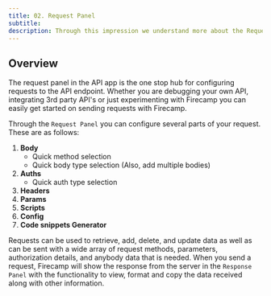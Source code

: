 ```yaml
---
title: 02. Request Panel
subtitle:
description: Through this impression we understand more about the Request panel in the API app of Firecamp
---
```


## Overview

The request panel in the API app is the one stop hub for configuring requests to the API endpoint. Whether you are debugging your own API, integrating 3rd party API's or just experimenting with Firecamp you can easily get started on sending requests with Firecamp.

Through the `Request Panel` you can configure several parts of your request. These are as follows:

1. **Body**
    - Quick method selection
    - Quick body type selection (Also, add multiple bodies)
2. **Auths**
    - Quick auth type selection
3. **Headers**
4. **Params**
5. **Scripts**
6. **Config**
7. **Code snippets Generator**

Requests can be used to retrieve, add, delete, and update data as well as can be sent with a wide array of request methods, parameters, authorization details, and anybody data that is needed. When you send a request, Firecamp will show the response from the server in the `Response Panel` with the functionality to view, format and copy the data received along with other information.
